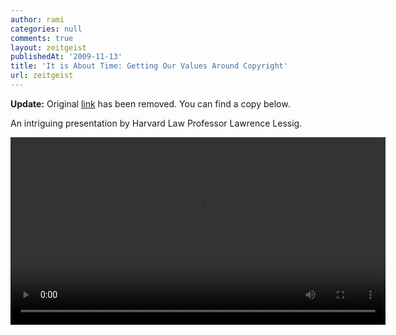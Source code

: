```yaml
---
author: rami
categories: null
comments: true
layout: zeitgeist
publishedAt: '2009-11-13'
title: 'It is About Time: Getting Our Values Around Copyright'
url: zeitgeist
---
```


__Update:__ Original [link](http://a.blip.tv/scripts/flash/showplayer.swf?file=http://blip.tv/rss/flash/2847688) has been removed. You can find a copy below.

An intriguing presentation by Harvard Law Professor Lawrence Lessig.

<video controls width="600">
    <source src="/assets/videos/content/zeitgeist/lessig-it-is-about-time-getting-our-values-around-copyright.mp4"
            type="video/mp4"/>
    Sorry, your browser doesn't support embedded videos.
</video>
